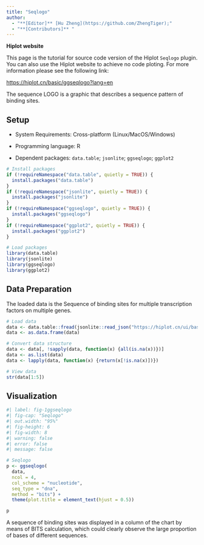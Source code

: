 ```yaml
---
title: "Seqlogo"
author:
  - "**[Editor]** [Hu Zheng](https://github.com/ZhengTiger);"
  - "**[Contributors]** "
---
```


::: callout-note
**Hiplot website**

This page is the tutorial for source code version of the Hiplot `Seqlogo` plugin. You can also use the Hiplot website to achieve no code ploting. For more information please see the following link:

<https://hiplot.cn/basic/ggseqlogo?lang=en>
:::

The sequence LOGO is a graphic that describes a sequence pattern of binding sites.

## Setup

-   System Requirements: Cross-platform (Linux/MacOS/Windows)

-   Programming language: R

-   Dependent packages: `data.table`; `jsonlite`; `ggseqlogo`; `ggplot2`

```r
# Install packages
if (!requireNamespace("data.table", quietly = TRUE)) {
  install.packages("data.table")
}
if (!requireNamespace("jsonlite", quietly = TRUE)) {
  install.packages("jsonlite")
}
if (!requireNamespace("ggseqlogo", quietly = TRUE)) {
  install.packages("ggseqlogo")
}
if (!requireNamespace("ggplot2", quietly = TRUE)) {
  install.packages("ggplot2")
}

# Load packages
library(data.table)
library(jsonlite)
library(ggseqlogo)
library(ggplot2)
```

## Data Preparation

The loaded data is the Sequence of binding sites for multiple transcription factors on multiple genes.

```r
# Load data
data <- data.table::fread(jsonlite::read_json("https://hiplot.cn/ui/basic/ggseqlogo/data.json")$exampleData$textarea[[1]])
data <- as.data.frame(data)

# Convert data structure
data <- data[, !sapply(data, function(x) {all(is.na(x))})]
data <- as.list(data)
data <- lapply(data, function(x) {return(x[!is.na(x)])})

# View data
str(data[1:5])
```

## Visualization

```r
#| label: fig-1ggseqlogo
#| fig-cap: "Seqlogo"
#| out.width: "95%"
#| fig-height: 6
#| fig-width: 8
#| warning: false
#| error: false
#| message: false

# Seqlogo
p <- ggseqlogo(
  data,
  ncol = 4,
  col_scheme = "nucleotide",
  seq_type = "dna",
  method = "bits") + 
  theme(plot.title = element_text(hjust = 0.5))

p
```

A sequence of binding sites was displayed in a column of the chart by means of BITS calculation, which could clearly observe the large proportion of bases of different sequences.



